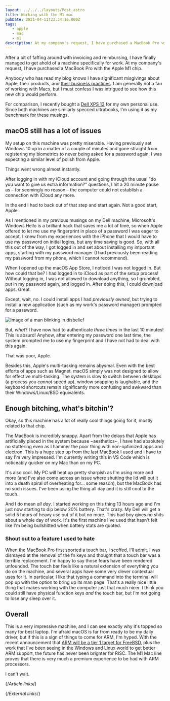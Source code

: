 ```yaml
---
layout: ../../../layouts/Post.astro
title: Working with the M1 mac
pubDate: 2021-04-11T23:34:16.000Z
tags:
   - apple
   - mac
   - m1
description: At my company's request, I have purchased a MacBook Pro with the Apple M1 chip.
---
```



After a bit of faffing around with invoicing and reimbursing, I have finally managed to get ahold of a machine specifically for work. At my company's request, I have purchased a MacBook Pro with the Apple M1 chip.

Anybody who has read my blog knows I have significant misgivings about Apple, their products, and [their business practices][drink-cider]. I am generally not a fan of working with Macs, but I must confess I was intrigued to see how this new chip would perform.

For comparison, I recently bought a [Dell XPS 13][dell-xps-13] for my own personal use. Since both machines are similarly specced ultrabooks, I'm using it as my benchmark for these musings.

## macOS still has a lot of issues

My setup on this machine was pretty miserable. Having previously set Windows 10 up in a matter of a couple of minutes and gone straight from registering my biometrics to never being asked for a password again, I was expecting a similar level of polish from Apple.

Things went wrong almost instantly.

After logging in with my iCloud account and going through the usual "do you want to give us extra information?" questions, I hit a 20 minute pause as – for seemingly no reason – the computer could not establish a connection with iCloud any more.

<Tweet id="1380153014347046914" />

In the end I had to back out of that step and start again. Not a good start, Apple.

As I mentioned in my previous musings on my Dell machine, Microsoft's Windows Hello is a brilliant hack that saves me a lot of time, so when Apple offered to let me use my fingerprint in place of a password I was eager to accept. I knew from my experiences with the iPhone that I would have to use my password on initial logins, but any time saving is good. So, with all this out of the way, I got logged in and set about installing my important apps, starting with my password manager (I had previously been reading my password from my phone, which I cannot recommend).

When I opened up the macOS App Store, I noticed I was not logged in. But how could that be? I had logged in to iCloud as part of the setup process! Without logging in, I was not allowed to download anything, so I grumbled, put in my password again, and logged in. After doing this, I could download apps. Great.

Except, wait, no. I could install apps I had _previously owned_, but trying to install a new application (such as my work's password manager) prompted for a password.

![Image of a man blinking in disbelief](/images/blink.webp)

But, _what_? I have now had to authenticate _three times_ in the last 10 minutes! This is absurd! Anyhow, after entering my password one last time, the system prompted me to use my fingerprint and I have not had to deal with this again.

That was poor, Apple.

Besides this, Apple's multi-tasking remains abysmal. Even with the best efforts of apps such as Magnet, macOS simply was not designed to allow for effective multi-tasking. The system is slow to switch between desktops (a process you _cannot_ speed up), window snapping is laughable, and the keyboard shortcuts remain significantly more confusing and awkward than their Windows/Linux/BSD equivalents.

## Enough bitching, what's bitchin'?

Okay, so this machine has a lot of really cool things going for it, mostly related to that chip.

The MacBook is incredibly snappy. Apart from the delays that Apple has artificially placed in the system because ~aesthetics~, I have had absolutely no stuttering even as I hammer the poor thing with non-optimized apps and electron. This is a huge step up from the last MacBook I used and I have to say I'm very impressed. I'm currently writing this in VS Code which is noticeably quicker on my Mac than on my PC.

It's also cool. My PC will heat up pretty sharpish as I'm using more and more (and I've also come across an issue where shutting the lid will put it into a death spiral of overheating for… some reason), but the MacBook has no such issues. I've been using the thing all day and it is still cool to the touch.

And I do mean _all day_. I started working on this thing 13 hours ago and I'm just now starting to dip below 20% battery. That's crazy. My Dell will get a solid 5 hours of heavy use out of it but no more. This bad boy gives no shits about a whole day of work. It's the first machine I've used that hasn't felt like I'm being bullshitted when battery stats are quoted.

### Shout out to a feature I used to hate

When the MacBook Pro first sported a touch bar, I scoffed, I'll admit. I was dismayed at the removal of the fn keys and thought that a touch bar was a terrible replacement. I'm happy to say those fears have been rendered unfounded. The touch bar feels like a natural extension of everything you do on the machine, and several apps have some very clever contextual uses for it. In particular, I like that typing a command into the terminal will pop up with the option to bring up its man page. That's a really nice little thing that makes working with the computer just that much nicer. I think you could still have physical function keys _and_ the touch bar, but I'm not going to lose any sleep over it.

## Overall

This is a very impressive machine, and I can see exactly why it's topped so many for best laptop. I'm afraid macOS is far from ready to be my daily driver, but if this is a sign of things to come for ARM, I'm hyped. With the recent announcement that [ARM will be a tier 1 target for FreeBSD][freebsd-list], plus the work that I've been seeing in the Windows and Linux world to get better ARM support, the future has never been brighter for RISC. The M1 Mac line proves that there is very much a premium experience to be had with ARM processors.

I can't wait.

{/*Article links*/}

[drink-cider]: ../2018/apple-drink-the-cider
[dell-xps-13]: ../2021/dell-xps-13-thoughts

{/*External links*/}

[freebsd-list]: https://lists.freebsd.org/pipermail/freebsd-arm/2021-April/023602.html
